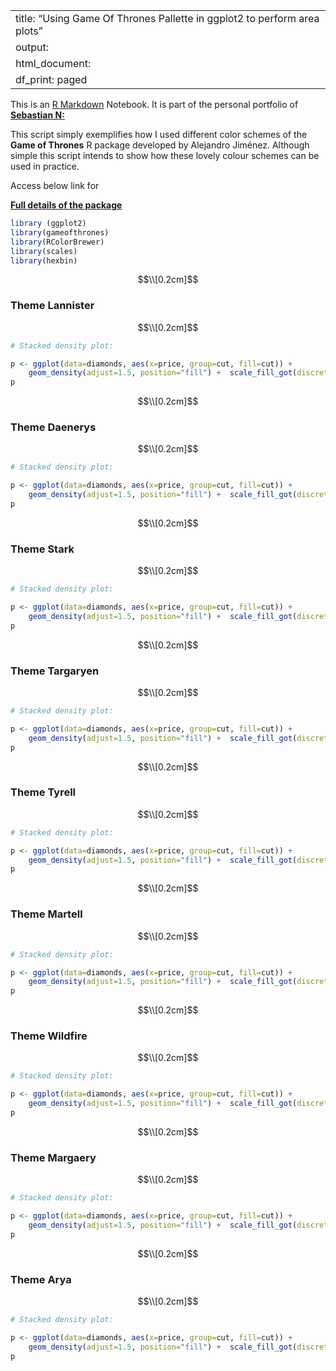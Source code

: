 
---
title: "Using Game Of Thrones Pallette in ggplot2 to perform area plots"
output:
  html_document:
    df_print: paged
---

This is an [R Markdown](http://rmarkdown.rstudio.com) Notebook. 
It is part of the personal portfolio of **__[Sebastian N:](https://github.com/sebastianBIanalytics?tab=repositories)__**

This script simply exemplifies how I used different color schemes of the **Game of Thrones** R package developed by Alejandro Jiménez. Although simple this script intends to show how these lovely colour schemes can be used in practice. 

Access below link for 

**__[Full details of the package](https://github.com/aljrico/gameofthrones)__**


```{r}
library (ggplot2)
library(gameofthrones)
library(RColorBrewer)
library(scales)
library(hexbin)
```

$$\\[0.2cm]$$

### Theme Lannister
$$\\[0.2cm]$$
```{r}
# Stacked density plot:

p <- ggplot(data=diamonds, aes(x=price, group=cut, fill=cut)) +
    geom_density(adjust=1.5, position="fill") +  scale_fill_got(discrete = TRUE, option = "Lannister")
p
```

$$\\[0.2cm]$$


### Theme Daenerys

$$\\[0.2cm]$$

```{r}
# Stacked density plot:

p <- ggplot(data=diamonds, aes(x=price, group=cut, fill=cut)) +
    geom_density(adjust=1.5, position="fill") +  scale_fill_got(discrete = TRUE, option = "Daenerys")
p
```
$$\\[0.2cm]$$


### Theme Stark 

$$\\[0.2cm]$$

```{r}
# Stacked density plot:

p <- ggplot(data=diamonds, aes(x=price, group=cut, fill=cut)) +
    geom_density(adjust=1.5, position="fill") +  scale_fill_got(discrete = TRUE, option = "Stark")
p
```
$$\\[0.2cm]$$


### Theme Targaryen 
$$\\[0.2cm]$$
```{r}
# Stacked density plot:

p <- ggplot(data=diamonds, aes(x=price, group=cut, fill=cut)) +
    geom_density(adjust=1.5, position="fill") +  scale_fill_got(discrete = TRUE, option = "targaryen")
p
```
$$\\[0.2cm]$$


### Theme Tyrell 

$$\\[0.2cm]$$

```{r}
# Stacked density plot:

p <- ggplot(data=diamonds, aes(x=price, group=cut, fill=cut)) +
    geom_density(adjust=1.5, position="fill") +  scale_fill_got(discrete = TRUE, option = "tyrell")
p
```

$$\\[0.2cm]$$


### Theme Martell 

$$\\[0.2cm]$$
```{r}
# Stacked density plot:

p <- ggplot(data=diamonds, aes(x=price, group=cut, fill=cut)) +
    geom_density(adjust=1.5, position="fill") +  scale_fill_got(discrete = TRUE, option = "Martell")
p
```
$$\\[0.2cm]$$


### Theme Wildfire

$$\\[0.2cm]$$

```{r}
# Stacked density plot:

p <- ggplot(data=diamonds, aes(x=price, group=cut, fill=cut)) +
    geom_density(adjust=1.5, position="fill") +  scale_fill_got(discrete = TRUE, option = "Wildfire")
p
```

$$\\[0.2cm]$$


### Theme Margaery

$$\\[0.2cm]$$

```{r}
# Stacked density plot:

p <- ggplot(data=diamonds, aes(x=price, group=cut, fill=cut)) +
    geom_density(adjust=1.5, position="fill") +  scale_fill_got(discrete = TRUE, option = "Margaery")
p
```

$$\\[0.2cm]$$


### Theme Arya

$$\\[0.2cm]$$
```{r}
# Stacked density plot:

p <- ggplot(data=diamonds, aes(x=price, group=cut, fill=cut)) +
    geom_density(adjust=1.5, position="fill") +  scale_fill_got(discrete = TRUE, option = "Arya")
p
```

